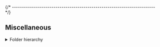 


{/* ------------------------------------------------------------------------ */}

## Miscellaneous

<details>
<summary>Folder hierarchy</summary>

After install, the package creates a folder hierarchy like the following
(only the first two depth levels are shown):

<Tabs groupId="operating-systems">

<TabItem value="windows" label="Windows" default>

<CodeBlock language="console"> {
`C:\> tree /f %USERPROFILE%\\AppData\\Roaming\\xPacks\\@xpack-dev-tools\\arm-none-eabi-gcc\\${customField('upstreamVersion')}-${customField('xpackSubversion')}.${customField('npmSubversion')}\\.content
Folder PATH listing
Volume serial number is B02D-925C
├── README.md
├── arm-none-eabi
│   ├── bin
│   ├── include
│   ├── lib
│   └── share
├── bin
│   ├── DLLs
│   ├── arm-none-eabi-addr2line.exe
│   ├── arm-none-eabi-ar.exe
│   ├── arm-none-eabi-as.exe
│   ├── arm-none-eabi-c++.exe
│   ├── arm-none-eabi-c++filt.exe
│   ├── arm-none-eabi-cpp.exe
│   ├── arm-none-eabi-dwp.exe
│   ├── arm-none-eabi-elfedit.exe
│   ├── arm-none-eabi-g++.exe
│   ├── arm-none-eabi-gcc-${customField('upstreamVersion')}.exe
│   ├── arm-none-eabi-gcc-ar.exe
│   ├── arm-none-eabi-gcc-nm.exe
│   ├── arm-none-eabi-gcc-ranlib.exe
│   ├── arm-none-eabi-gcc.exe
│   ├── arm-none-eabi-gcov-dump.exe
│   ├── arm-none-eabi-gcov-tool.exe
│   ├── arm-none-eabi-gcov.exe
│   ├── arm-none-eabi-gdb-add-index
│   ├── arm-none-eabi-gdb-add-index-py3
│   ├── arm-none-eabi-gdb-py3.exe
│   ├── arm-none-eabi-gdb.exe
│   ├── arm-none-eabi-gfortran.exe
│   ├── arm-none-eabi-gprof.exe
│   ├── arm-none-eabi-ld.bfd.exe
│   ├── arm-none-eabi-ld.exe
│   ├── arm-none-eabi-ld.gold.exe
│   ├── arm-none-eabi-lto-dump.exe
│   ├── arm-none-eabi-nm.exe
│   ├── arm-none-eabi-objcopy.exe
│   ├── arm-none-eabi-objdump.exe
│   ├── arm-none-eabi-ranlib.exe
│   ├── arm-none-eabi-readelf.exe
│   ├── arm-none-eabi-size.exe
│   ├── arm-none-eabi-strings.exe
│   ├── arm-none-eabi-strip.exe
│   ├── libgcc_s_seh-1.dll
│   ├── libgmp-10.dll
│   ├── libmpc-3.dll
│   ├── libmpfr-4.dll
│   ├── libstdc++-6.dll
│   ├── libwinpthread-1.dll
│   ├── libzstd.dll
│   ├── python311.dll
│   └── python311.zip
├── distro-info
│   └── licenses
├── include
│   ├── curses.h
│   ├── cursesapp.h
│   ├── cursesf.h
│   ├── cursesm.h
│   ├── cursesp.h
│   ├── cursesw.h
│   ├── cursslk.h
│   ├── eti.h
│   ├── etip.h
│   ├── form.h
│   ├── gdb
│   ├── gmp.h
│   ├── gmpxx.h
│   ├── iconv.h
│   ├── isl
│   ├── libcharset.h
│   ├── localcharset.h
│   ├── lzma
│   ├── lzma.h
│   ├── menu.h
│   ├── mpc.h
│   ├── mpf2mpfr.h
│   ├── mpfr.h
│   ├── nc_tparm.h
│   ├── ncurses_dll.h
│   ├── panel.h
│   ├── term.h
│   ├── term_entry.h
│   ├── termcap.h
│   ├── tic.h
│   ├── unctrl.h
│   ├── zconf.h
│   ├── zdict.h
│   ├── zlib.h
│   ├── zstd.h
│   └── zstd_errors.h
├── lib
│   ├── bfd-plugins
│   ├── charset.alias
│   ├── cmake
│   ├── gcc
│   ├── libcharset.a
│   ├── libform.a
│   ├── libgmp.a
│   ├── libgmpxx.a
│   ├── libiconv.a
│   ├── libisl.a
│   ├── libisl.so.15.0.0-gdb.py
│   ├── liblzma.a
│   ├── libmenu.a
│   ├── libmpc.a
│   ├── libmpfr.a
│   ├── libncurses++.a
│   ├── libncurses.a
│   ├── libpanel.a
│   ├── libz.a
│   ├── libzstd.a
│   ├── libzstd.so.1.5.5
│   ├── pkgconfig
│   ├── preloadable_libiconv.so
│   └── texinfo
├── libexec
│   └── gcc
└── share
    ├── doc
    ├── gcc-${customField('upstreamVersion')}
    ├── info
    ├── man
    └── texinfo

27 directories, 97 files
`} </CodeBlock>

</TabItem>

<TabItem value="macos" label="macOS">

<CodeBlock language="console"> {
`$ tree -L 2 ~/Library/xPacks/\@xpack-dev-tools/arm-none-eabi-gcc/${customField('upstreamVersion')}-${customField('xpackSubversion')}.${customField('npmSubversion')}/.content/
/Users/ilg/Library/xPacks/\@xpack-dev-tools/arm-none-eabi-gcc/${customField('upstreamVersion')}-${customField('xpackSubversion')}.${customField('npmSubversion')}/.content/
├── README.md
├── arm-none-eabi
│   ├── bin
│   ├── include
│   ├── lib
│   └── share
├── bin
│   ├── arm-none-eabi-addr2line
│   ├── arm-none-eabi-ar
│   ├── arm-none-eabi-as
│   ├── arm-none-eabi-c++
│   ├── arm-none-eabi-c++filt
│   ├── arm-none-eabi-cpp
│   ├── arm-none-eabi-dwp
│   ├── arm-none-eabi-elfedit
│   ├── arm-none-eabi-g++
│   ├── arm-none-eabi-gcc
│   ├── arm-none-eabi-gcc-${customField('upstreamVersion')}
│   ├── arm-none-eabi-gcc-ar
│   ├── arm-none-eabi-gcc-nm
│   ├── arm-none-eabi-gcc-ranlib
│   ├── arm-none-eabi-gcov
│   ├── arm-none-eabi-gcov-dump
│   ├── arm-none-eabi-gcov-tool
│   ├── arm-none-eabi-gdb
│   ├── arm-none-eabi-gdb-add-index
│   ├── arm-none-eabi-gdb-add-index-py3
│   ├── arm-none-eabi-gdb-py3
│   ├── arm-none-eabi-gfortran
│   ├── arm-none-eabi-gprof
│   ├── arm-none-eabi-ld
│   ├── arm-none-eabi-ld.bfd
│   ├── arm-none-eabi-ld.gold
│   ├── arm-none-eabi-lto-dump
│   ├── arm-none-eabi-nm
│   ├── arm-none-eabi-objcopy
│   ├── arm-none-eabi-objdump
│   ├── arm-none-eabi-ranlib
│   ├── arm-none-eabi-readelf
│   ├── arm-none-eabi-size
│   ├── arm-none-eabi-strings
│   └── arm-none-eabi-strip
├── distro-info
│   └── licenses
├── include
│   └── gdb
├── lib
│   ├── bfd-plugins
│   ├── gcc
│   ├── libcc1.0.so
│   ├── libcc1.so -> libcc1.0.so
│   └── python3.11
├── libexec
│   ├── gcc
│   ├── libbz2.1.0.8.dylib
│   ├── libc++.1.0.dylib
│   ├── libc++abi.1.0.dylib
│   ├── libcrypt.2.dylib
│   ├── libcrypto.1.1.dylib
│   ├── libexpat.1.6.7.dylib
│   ├── libexpat.1.dylib -> libexpat.1.6.7.dylib
│   ├── libffi.8.dylib
│   ├── libgmp.10.dylib
│   ├── libiconv.2.dylib
│   ├── libisl.15.dylib
│   ├── liblzma.5.dylib
│   ├── libmpc.3.dylib
│   ├── libmpfr.4.dylib
│   ├── libncurses.6.dylib
│   ├── libpanel.6.dylib
│   ├── libpython3.11.dylib
│   ├── libreadline.8.2.dylib
│   ├── libreadline.8.dylib -> libreadline.8.2.dylib
│   ├── libsqlite3.0.dylib
│   ├── libssl.1.1.dylib
│   ├── libunwind.1.0.dylib
│   ├── libz.1.2.13.dylib
│   ├── libz.1.dylib -> libz.1.2.13.dylib
│   ├── libzstd.1.5.5.dylib
│   └── libzstd.1.dylib -> libzstd.1.5.5.dylib
└── share
    └── gcc-${customField('upstreamVersion')}

19 directories, 64 files
`} </CodeBlock>

</TabItem>

<TabItem value="linux" label="GNU/Linux">

<CodeBlock language="console"> {
`$ tree -L 2 ~/.local/xPacks/\@xpack-dev-tools/arm-none-eabi-gcc/${customField('upstreamVersion')}-${customField('xpackSubversion')}.${customField('npmSubversion')}/.content/
/home/ilg/.local/xPacks/\@xpack-dev-tools/arm-none-eabi-gcc/${customField('upstreamVersion')}-${customField('xpackSubversion')}.${customField('npmSubversion')}/.content/
├── README.md
├── arm-none-eabi
│   ├── bin
│   ├── include
│   ├── lib
│   └── share
├── bin
│   ├── arm-none-eabi-addr2line
│   ├── arm-none-eabi-ar
│   ├── arm-none-eabi-as
│   ├── arm-none-eabi-c++
│   ├── arm-none-eabi-c++filt
│   ├── arm-none-eabi-cpp
│   ├── arm-none-eabi-dwp
│   ├── arm-none-eabi-elfedit
│   ├── arm-none-eabi-g++
│   ├── arm-none-eabi-gcc
│   ├── arm-none-eabi-gcc-${customField('upstreamVersion')}
│   ├── arm-none-eabi-gcc-ar
│   ├── arm-none-eabi-gcc-nm
│   ├── arm-none-eabi-gcc-ranlib
│   ├── arm-none-eabi-gcov
│   ├── arm-none-eabi-gcov-dump
│   ├── arm-none-eabi-gcov-tool
│   ├── arm-none-eabi-gdb
│   ├── arm-none-eabi-gdb-add-index
│   ├── arm-none-eabi-gdb-add-index-py3
│   ├── arm-none-eabi-gdb-py3
│   ├── arm-none-eabi-gfortran
│   ├── arm-none-eabi-gprof
│   ├── arm-none-eabi-ld
│   ├── arm-none-eabi-ld.bfd
│   ├── arm-none-eabi-ld.gold
│   ├── arm-none-eabi-lto-dump
│   ├── arm-none-eabi-nm
│   ├── arm-none-eabi-objcopy
│   ├── arm-none-eabi-objdump
│   ├── arm-none-eabi-ranlib
│   ├── arm-none-eabi-readelf
│   ├── arm-none-eabi-size
│   ├── arm-none-eabi-strings
│   └── arm-none-eabi-strip
├── distro-info
│   └── licenses
├── include
│   └── gdb
├── lib
│   ├── bfd-plugins
│   ├── gcc
│   └── python3.11
├── lib64
│   ├── libcc1.so -> libcc1.so.0.0.0
│   ├── libcc1.so.0 -> libcc1.so.0.0.0
│   └── libcc1.so.0.0.0
├── libexec
│   ├── gcc
│   ├── libcrypt.so.2 -> libcrypt.so.2.0.0
│   ├── libcrypt.so.2.0.0
│   ├── libcrypto.so.1.1
│   ├── libexpat.so.1 -> libexpat.so.1.6.7
│   ├── libexpat.so.1.6.7
│   ├── libffi.so.8 -> libffi.so.8.1.2
│   ├── libffi.so.8.1.2
│   ├── libfl.so.2 -> libfl.so.2.0.0
│   ├── libfl.so.2.0.0
│   ├── libgcc_s.so.1
│   ├── libgmp.so.10 -> libgmp.so.10.4.1
│   ├── libgmp.so.10.4.1
│   ├── libiconv.so.2 -> libiconv.so.2.6.0
│   ├── libiconv.so.2.6.0
│   ├── libisl.so.15 -> libisl.so.15.0.0
│   ├── libisl.so.15.0.0
│   ├── liblzma.so.5 -> liblzma.so.5.4.5
│   ├── liblzma.so.5.4.5
│   ├── libmpc.so.3 -> libmpc.so.3.0.0
│   ├── libmpc.so.3.0.0
│   ├── libmpfr.so.4 -> libmpfr.so.4.1.6
│   ├── libmpfr.so.4.1.6
│   ├── libncurses.so.6 -> libncurses.so.6.4
│   ├── libncurses.so.6.4
│   ├── libnsl-2.27.so
│   ├── libnsl.so.1 -> libnsl-2.27.so
│   ├── libpanel.so.6 -> libpanel.so.6.4
│   ├── libpanel.so.6.4
│   ├── libpython3.11.so.1.0
│   ├── libreadline.so.8 -> libreadline.so.8.2
│   ├── libreadline.so.8.2
│   ├── libsqlite3.so.0 -> libsqlite3.so.0.8.6
│   ├── libsqlite3.so.0.8.6
│   ├── libssl.so.1.1
│   ├── libstdc++.so.6 -> libstdc++.so.6.0.32
│   ├── libstdc++.so.6.0.32
│   ├── libz.so.1 -> libz.so.1.2.13
│   ├── libz.so.1.2.13
│   ├── libzstd.so.1 -> libzstd.so.1.5.5
│   └── libzstd.so.1.5.5
└── share
    └── gcc-${customField('upstreamVersion')}

19 directories, 79 files
`} </CodeBlock>

</TabItem>

</Tabs>

</details>
